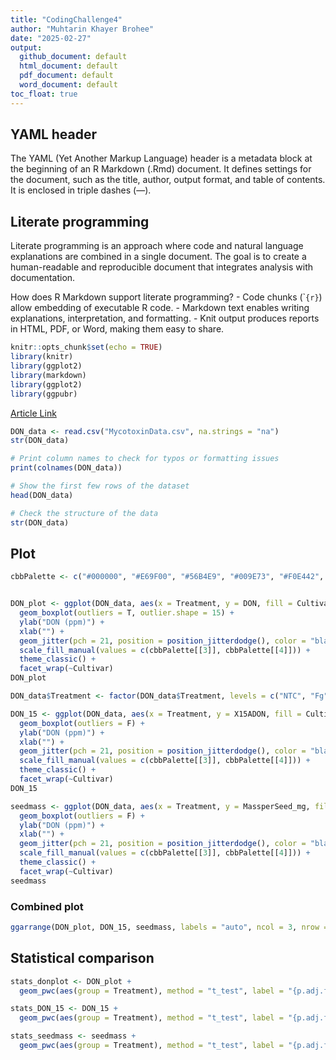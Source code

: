 ```yaml
---
title: "CodingChallenge4"
author: "Muhtarin Khayer Brohee"
date: "2025-02-27"
output:
  github_document: default
  html_document: default
  pdf_document: default
  word_document: default
toc_float: true
---
```

## **YAML header**
The YAML (Yet Another Markup Language) header is a metadata block at the beginning of an R Markdown (.Rmd) document. It defines settings for the document, such as the title, author, output format, and table of contents. It is enclosed in triple dashes (---).

## **Literate programming**

Literate programming is an approach where code and natural language explanations are combined in a single document. The goal is to create a human-readable and reproducible document that integrates analysis with documentation.

How does R Markdown support literate programming?
 - Code chunks (````{r}```) allow embedding of executable R code.
 - Markdown text enables writing explanations, interpretation, and formatting.
 - Knit output produces reports in HTML, PDF, or Word, making them easy to share.

```r
knitr::opts_chunk$set(echo = TRUE)
library(knitr)
library(ggplot2)
library(markdown)
library(ggplot2)
library(ggpubr)
```
[Article Link](https://pubmed.ncbi.nlm.nih.gov/34587775/)
```r
DON_data <- read.csv("MycotoxinData.csv", na.strings = "na")
str(DON_data)
```
```r
# Print column names to check for typos or formatting issues
print(colnames(DON_data))

# Show the first few rows of the dataset
head(DON_data)

# Check the structure of the data
str(DON_data)

```
## **Plot**
```r
cbbPalette <- c("#000000", "#E69F00", "#56B4E9", "#009E73", "#F0E442", "#0072B2", "#D55E00", "#CC79A7")


DON_plot <- ggplot(DON_data, aes(x = Treatment, y = DON, fill = Cultivar)) +
  geom_boxplot(outliers = T, outlier.shape = 15) +
  ylab("DON (ppm)") +
  xlab("") +
  geom_jitter(pch = 21, position = position_jitterdodge(), color = "black", alpha = 0.6) + 
  scale_fill_manual(values = c(cbbPalette[[3]], cbbPalette[[4]])) +
  theme_classic() +
  facet_wrap(~Cultivar)
DON_plot

DON_data$Treatment <- factor(DON_data$Treatment, levels = c("NTC", "Fg", "Fg + 37", "Fg + 40", "Fg + 70"))

DON_15 <- ggplot(DON_data, aes(x = Treatment, y = X15ADON, fill = Cultivar)) +
  geom_boxplot(outliers = F) +
  ylab("DON (ppm)") +
  xlab("") +
  geom_jitter(pch = 21, position = position_jitterdodge(), color = "black") + 
  scale_fill_manual(values = c(cbbPalette[[3]], cbbPalette[[4]])) +
  theme_classic() +
  facet_wrap(~Cultivar)
DON_15

seedmass <- ggplot(DON_data, aes(x = Treatment, y = MassperSeed_mg, fill = Cultivar)) +
  geom_boxplot(outliers = F) +
  ylab("DON (ppm)") +
  xlab("") +
  geom_jitter(pch = 21, position = position_jitterdodge(), color = "black") + 
  scale_fill_manual(values = c(cbbPalette[[3]], cbbPalette[[4]])) +
  theme_classic() +
  facet_wrap(~Cultivar)
seedmass


```

### **Combined plot**
```r
ggarrange(DON_plot, DON_15, seedmass, labels = "auto", ncol = 3, nrow = 1, common.legend = T)
```


## **Statistical comparison**
```r
stats_donplot <- DON_plot + 
  geom_pwc(aes(group = Treatment), method = "t_test", label = "{p.adj.format}{p.adj.signif}", p.adjust.method = "fdr")

stats_DON_15 <- DON_15 + 
  geom_pwc(aes(group = Treatment), method = "t_test", label = "{p.adj.format}{p.adj.signif}", p.adjust.method = "fdr")

stats_seedmass <- seedmass + 
  geom_pwc(aes(group = Treatment), method = "t_test", label = "{p.adj.format}{p.adj.signif}", p.adjust.method = "fdr")

```


